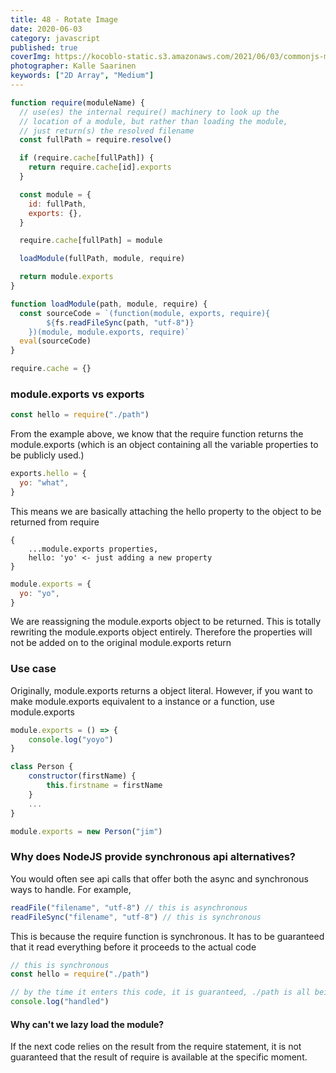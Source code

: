 ```yaml
---
title: 48 - Rotate Image
date: 2020-06-03
category: javascript
published: true
coverImg: https://kocoblo-static.s3.amazonaws.com/2021/06/03/commonjs-mock/cover-img.jpg
photographer: Kalle Saarinen
keywords: ["2D Array", "Medium"]
---
```


```js
function require(moduleName) {
  // use(es) the internal require() machinery to look up the
  // location of a module, but rather than loading the module,
  // just return(s) the resolved filename
  const fullPath = require.resolve()

  if (require.cache[fullPath]) {
    return require.cache[id].exports
  }

  const module = {
    id: fullPath,
    exports: {},
  }

  require.cache[fullPath] = module

  loadModule(fullPath, module, require)

  return module.exports
}

function loadModule(path, module, require) {
  const sourceCode = `(function(module, exports, require){
        ${fs.readFileSync(path, "utf-8")}
    })(module, module.exports, require)`
  eval(sourceCode)
}

require.cache = {}
```

### module.exports vs exports

```js
const hello = require("./path")
```

From the example above, we know that the require function returns the module.exports (which is an object containing all the variable properties to be publicly used.)

```js
exports.hello = {
  yo: "what",
}
```

This means we are basically attaching the hello property to the object to be returned from require

```
{
    ...module.exports properties,
    hello: 'yo' <- just adding a new property
}
```

```js
module.exports = {
  yo: "yo",
}
```

We are reassigning the module.exports object to be returned.
This is totally rewriting the module.exports object entirely. Therefore the properties will not be added on to the original module.exports return

### Use case

Originally, module.exports returns a object literal. However, if you want to make module.exports equivalent to a instance or a function, use module.exports

```js
module.exports = () => {
    console.log("yoyo")
}

class Person {
    constructor(firstName) {
        this.firstname = firstName
    }
    ...
}

module.exports = new Person("jim")
```

### Why does NodeJS provide synchronous api alternatives?

You would often see api calls that offer both the async and synchronous ways to handle.
For example,

```js
readFile("filename", "utf-8") // this is asynchronous
readFileSync("filename", "utf-8") // this is synchronous
```

This is because the require function is synchronous. It has to be guaranteed that it read everything before it proceeds to the actual code

```js
// this is synchronous
const hello = require("./path")

// by the time it enters this code, it is guaranteed, ./path is all being handled with
console.log("handled")
```

#### Why can't we lazy load the module?

If the next code relies on the result from the require statement, it is not guaranteed that the result of require is available at the specific moment.
